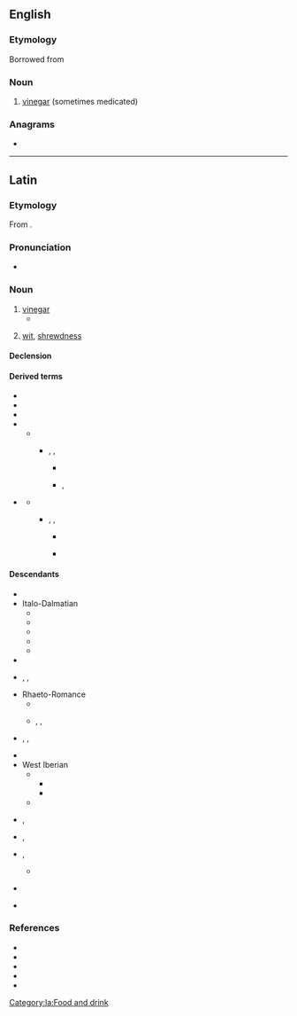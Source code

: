 ==English==

===Etymology===
Borrowed from {{bor|en|la|acetum}}

===Noun===
{{en-noun}}

# {{lb|en|obsolete}} [[vinegar]] (sometimes medicated)

===Anagrams===
* {{anagrams|en|a=acemtu|cumate|macute|mucate}}

----

==Latin==

===Etymology===
From {{m|la|aceō||to be sour}}.

===Pronunciation===
* {{la-IPA|acētum}}

===Noun===
{{la-noun|acētum<2>}}

# [[vinegar]]
#* {{Q|la|Suetonius|De vita Caesarum|4|37|quote=Nepōtātus sūmptibus omnium prōdigōrum ingenia superāvit, commentus novum balneārum ūsum, portentōsissima genera cibōrum atque cēnārum, ut calidīs frīgidīsque unguentīs lavārētur, prētiōsissima margarīta '''acētō''' liquefacta sorbēret, convīvīs ex aurō pānēs et obsōnia appōneret, aut frūgī hominem esse oportere dictitāns aut Caesarem.|trans=In the devices of his profuse expenditure, he surpassed all the prodigals that ever lived; inventing a new kind of bath, with strange dishes and suppers, washing in precious unguents, both warm and cold, drinking pearls of immense value dissolved in '''vinegar''', and serving up for his guests loaves and other victuals modelled in gold; often saying, " that a man ought either to be a good economist or an emperor."|transyear=1889|transauthor=Alexander Thomson}}
# {{lb|la|figuratively}} [[wit]], [[shrewdness]]

====Declension====
{{la-ndecl|acētum<2>}}

====Derived terms====
* {{l|la|acētābulum}}
* {{l|la|acētāria}}
* {{l|la|acetulum}}
* {{l|la|acētōsus}}
** {{desc|fro|aisin}}
*** {{desc|dum|aisine|bor=1}}, {{l|dum|aysijn}}, {{l|dum|aysine}}
**** {{desctree|nl|azijn}}
**** {{desc|li|azien}}, {{l|li|ezien}}
* {{l|la|*acētillum}} {{q|Late Latin}}
** {{desc|fro|aisil}}
*** {{desc|enm|aisel|bor=1}}, {{l|enm|aisille}}, {{l|enm|aysel}}
**** {{desc|en|eisel|alts=1}} {{q|obsolete}}
**** {{desc|cy|aesel|bor=1}}

====Descendants====
{{top2}}
* {{desc|fr|aisy}}
* Italo-Dalmatian
** {{desc|dlm|acait|alts=1}}
** {{desc|ist|azì}}
** {{desc|it|aceto}}
** {{desc|nap|acìto}}
** {{desc|scn|acitu}}
* {{desc|lmo|asee}}
* {{desc|nb|acetat|lbor=1}}, {{m|nb|acet-}}, {{m|nb|aceto-}}
* Rhaeto-Romance
** {{desc|fur|asêt}}
** {{desc|rm|aschieu}}, {{l|rm|ischiu}}, {{l|rm|aschaid}}
* {{desc|sc|achedu}}, {{l|sc|aghedu}}, {{l|sc|achetu}}
* {{desc|vec|axedo|alts=1}}
* West Iberian
** {{desc|roa-opt|azedo}}
*** {{desc|gl|acedo}}
*** {{desc|pt|azedo}}
** {{desc|es|acedo}}
* {{desc|en|acetate|lbor=1}}, {{l|en|acetum}}
* {{desc|got|𐌰𐌺𐌴𐌹𐍄|bor=1}}, {{l|got|𐌰𐌺𐌴𐍄}}
* {{desc|sga|aicét|bor=1}}, {{l|sga|aigéd}}
** {{desc|ga|aigéad|gloss=acid}}
* {{desc|sla-pro|*ocьtъ|bor=1}} {{see desc}}
* {{desc|gmw-pro|*aket|bor=1}} {{see desc}}
{{bottom}}

===References===
* {{R:L&S}}
* {{R:Elementary Lewis}}
* {{R:du Cange}}
* {{R:Gaffiot}}
* {{R:Peck}}

[[Category:la:Food and drink]]
